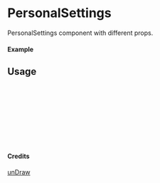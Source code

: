 
<Meta of={PersonalSettings} title="unDraw/PersonalSettings" />

# PersonalSettings

PersonalSettings component with different props.

#### Example

<Canvas of={PersonalSettings.Primary} />

## Usage

```ts
import { PersonalSettings } from "yadl-ui";

const Example = () => {
  return (
      <PersonalSettings />
  );
};

export default Example;
```

#### Credits
[unDraw](https://undraw.co/illustrations)
